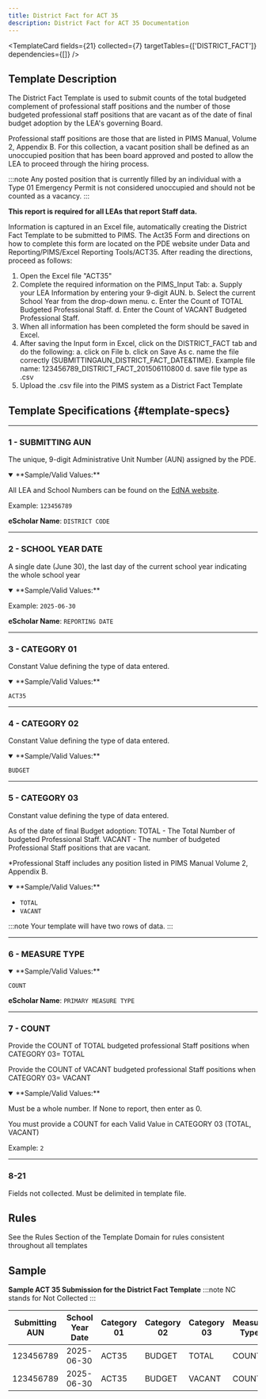 ```yaml
---
title: District Fact for ACT 35
description: District Fact for ACT 35 Documentation
---
```


<TemplateCard
  fields={21}
  collected={7}
  targetTables={['DISTRICT_FACT']}
  dependencies={[]}
/>

## Template Description

The District Fact Template is used to submit counts of the total budgeted complement of professional staff positions and the number of those budgeted professional staff positions that are vacant as of the date of final budget adoption by the LEA's governing Board.

Professional staff positions are those that are listed in PIMS Manual, Volume 2, Appendix B. For this collection, a vacant position shall be defined as an unoccupied position that has been board approved and posted to allow the LEA to proceed through the hiring process.

:::note
Any posted position that is currently filled by an individual with a Type 01 Emergency Permit is not considered unoccupied and should not be counted as a vacancy.
:::

**This report is required for all LEAs that report Staff data.**

Information is captured in an Excel file, automatically creating the District Fact Template to be submitted to PIMS. The Act35 Form and directions on how to complete this form are located on the PDE website under Data and Reporting/PIMS/Excel Reporting Tools/ACT35. After reading the directions, proceed as follows:

1. Open the Excel file "ACT35"
2. Complete the required information on the PIMS_Input Tab:
   a. Supply your LEA Information by entering your 9-digit AUN.
   b. Select the current School Year from the drop-down menu.
   c. Enter the Count of TOTAL Budgeted Professional Staff.
   d. Enter the Count of VACANT Budgeted Professional Staff.
3. When all information has been completed the form should be saved in Excel.
4. After saving the Input form in Excel, click on the DISTRICT_FACT tab and do the following:
   a. click on File
   b. click on Save As
   c. name the file correctly (SUBMITTINGAUN_DISTRICT_FACT_DATE&TIME). Example file name: 123456789_DISTRICT_FACT_201506110800
   d. save file type as .csv
5. Upload the .csv file into the PIMS system as a District Fact Template

## Template Specifications {#template-specs}

---
### 1 - SUBMITTING AUN
<p><Badge color="required" /> <Badge color="key" /> <Badge length={9} /></p>

The unique, 9-digit Administrative Unit Number (AUN) assigned by the PDE.

<details open>
<summary>**Sample/Valid Values:**</summary>

All LEA and School Numbers can be found on the [EdNA website](http://www.edna.pa.gov/Screens/wfHome.aspx).

Example: `123456789`
</details>

**eScholar Name**: `DISTRICT CODE`

---
### 2 - SCHOOL YEAR DATE
<p><Badge color="required" /> <Badge color="key" /> <Badge length={10} /></p>

A single date (June 30), the last day of the current school year indicating the whole school year

<details open>
<summary>**Sample/Valid Values:**</summary>

Example: `2025-06-30`
</details>

**eScholar Name**: `REPORTING DATE`

---
### 3 - CATEGORY 01
<p><Badge color="required" /> <Badge color="key" /> <Badge length={9} /></p>

Constant Value defining the type of data entered.

<details open>
<summary>**Sample/Valid Values:**</summary>

`ACT35`
</details>

---
### 4 - CATEGORY 02
<p><Badge color="required" /> <Badge color="key" /> <Badge length={7} /></p>

Constant Value defining the type of data entered.

<details open>
<summary>**Sample/Valid Values:**</summary>

`BUDGET`
</details>

---
### 5 - CATEGORY 03
<p><Badge color="required" /> <Badge color="key" /> <Badge length={4} /></p>

Constant value defining the type of data entered.

As of the date of final Budget adoption:
TOTAL - The Total Number of budgeted Professional Staff.
VACANT - The number of budgeted Professional Staff positions that are vacant.

*Professional Staff includes any position listed in PIMS Manual Volume 2, Appendix B.

<details open>
<summary>**Sample/Valid Values:**</summary>

- `TOTAL`
- `VACANT`
</details>

:::note
Your template will have two rows of data.
:::

---
### 6 - MEASURE TYPE
<p><Badge color="required" /> <Badge color="key" /> <Badge length={5} /></p>

<details open>
<summary>**Sample/Valid Values:**</summary>

`COUNT`
</details>

**eScholar Name**: `PRIMARY MEASURE TYPE`

---
### 7 - COUNT
<p><Badge color="required" /> <Badge color="updateable" /> <Badge length={3} /></p>

Provide the COUNT of TOTAL budgeted professional Staff positions when CATEGORY 03= TOTAL

Provide the COUNT of VACANT budgeted professional Staff positions when CATEGORY 03= VACANT

<details open>
<summary>**Sample/Valid Values:**</summary>

Must be a whole number. If None to report, then enter as 0.

You must provide a COUNT for each Valid Value in CATEGORY 03 (TOTAL, VACANT)

Example: `2`
</details>

---
### 8-21
Fields not collected. Must be delimited in template file.

## Rules
See the Rules Section of the Template Domain for rules consistent throughout all templates

## Sample

**Sample ACT 35 Submission for the District Fact Template**
:::note
NC stands for Not Collected
:::

| **Submitting AUN** | **School Year Date** | **Category 01** | **Category 02** | **Category 03** | **Measure Type** | **Count** | **NC** | **NC** | **NC** | **NC** | **NC** | **NC** | **NC** | **NC** | **NC** | **NC** | **NC** | **NC** | **NC** | **NC** |
|--------------------|----------------------|-----------------|-----------------|-----------------|------------------|-----------|--------|--------|--------|--------|--------|--------|--------|--------|--------|--------|--------|--------|--------|--------|
| 123456789          | 2025-06-30           | ACT35           | BUDGET          | TOTAL           | COUNT            | 100       |        |        |        |        |        |        |        |        |        |        |        |        |        |        |
| 123456789          | 2025-06-30           | ACT35           | BUDGET          | VACANT          | COUNT            | 5         |        |        |        |        |        |        |        |        |        |        |        |        |        |        |